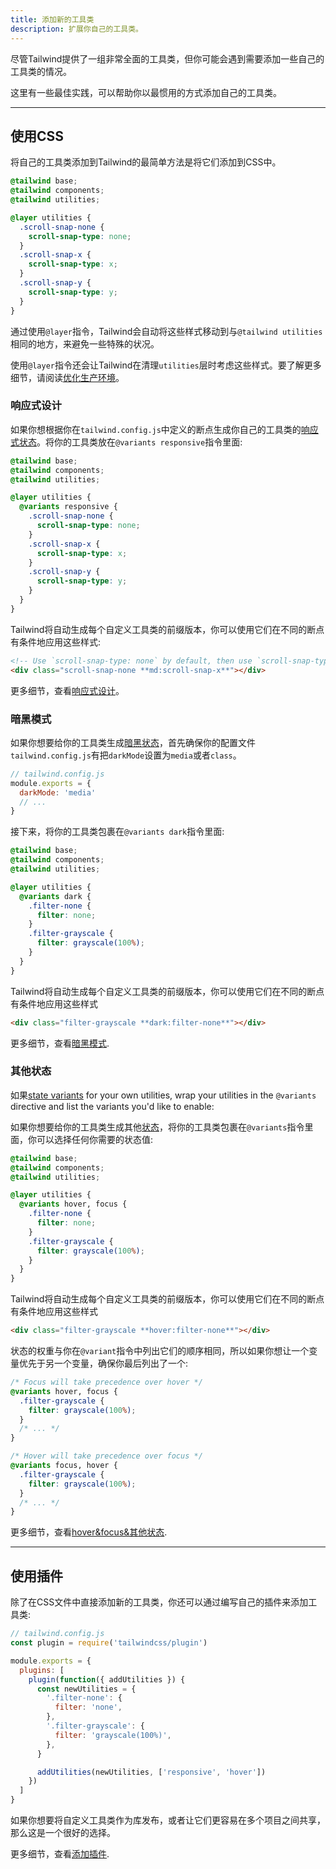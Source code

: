 ```yaml
---
title: 添加新的工具类
description: 扩展你自己的工具类。
---
```



尽管Tailwind提供了一组非常全面的工具类，但你可能会遇到需要添加一些自己的工具类的情况。

这里有一些最佳实践，可以帮助你以最惯用的方式添加自己的工具类。

---

## 使用CSS

将自己的工具类添加到Tailwind的最简单方法是将它们添加到CSS中。

```css
@tailwind base;
@tailwind components;
@tailwind utilities;

@layer utilities {
  .scroll-snap-none {
    scroll-snap-type: none;
  }
  .scroll-snap-x {
    scroll-snap-type: x;
  }
  .scroll-snap-y {
    scroll-snap-type: y;
  }
}
```

通过使用`@layer`指令，Tailwind会自动将这些样式移动到与`@tailwind utilities`相同的地方，来避免一些特殊的状况。


使用`@layer`指令还会让Tailwind在清理`utilities`层时考虑这些样式。要了解更多细节，请阅读[优化生产环境](/docs/optimizing-for-production)。

### 响应式设计

如果你想根据你在`tailwind.config.js`中定义的断点生成你自己的工具类的[响应式状态](/docs/responsive-design)。将你的工具类放在`@variants responsive`指令里面:

```css
@tailwind base;
@tailwind components;
@tailwind utilities;

@layer utilities {
  @variants responsive {
    .scroll-snap-none {
      scroll-snap-type: none;
    }
    .scroll-snap-x {
      scroll-snap-type: x;
    }
    .scroll-snap-y {
      scroll-snap-type: y;
    }
  }
}
```

Tailwind将自动生成每个自定义工具类的前缀版本，你可以使用它们在不同的断点有条件地应用这些样式:

```html
<!-- Use `scroll-snap-type: none` by default, then use `scroll-snap-type: x` on medium screens and up -->
<div class="scroll-snap-none **md:scroll-snap-x**"></div>
```

更多细节，查看[响应式设计](/docs/responsive-design)。

### 暗黑模式

如果你想要给你的工具类生成[暗黑状态](/docs/dark-mode)，首先确保你的配置文件`tailwind.config.js`有把`darkMode`设置为`media`或者`class`。

```js
// tailwind.config.js
module.exports = {
  darkMode: 'media'
  // ...
}
```

接下来，将你的工具类包裹在`@variants dark`指令里面:

```css
@tailwind base;
@tailwind components;
@tailwind utilities;

@layer utilities {
  @variants dark {
    .filter-none {
      filter: none;
    }
    .filter-grayscale {
      filter: grayscale(100%);
    }
  }
}
```

Tailwind将自动生成每个自定义工具类的前缀版本，你可以使用它们在不同的断点有条件地应用这些样式

```html
<div class="filter-grayscale **dark:filter-none**"></div>
```

更多细节，查看[暗黑模式](/docs/dark-mode).

### 其他状态

如果[state variants](/docs/hover-focus-and-other-states) for your own utilities, wrap your utilities in the `@variants` directive and list the variants you'd like to enable:

如果你想要给你的工具类生成其他[状态](/docs/hover-focus-and-other-states)，将你的工具类包裹在`@variants`指令里面，你可以选择任何你需要的状态值:


```css
@tailwind base;
@tailwind components;
@tailwind utilities;

@layer utilities {
  @variants hover, focus {
    .filter-none {
      filter: none;
    }
    .filter-grayscale {
      filter: grayscale(100%);
    }
  }
}
```

Tailwind将自动生成每个自定义工具类的前缀版本，你可以使用它们在不同的断点有条件地应用这些样式

```html
<div class="filter-grayscale **hover:filter-none**"></div>
```

状态的权重与你在`@variant`指令中列出它们的顺序相同，所以如果你想让一个变量优先于另一个变量，确保你最后列出了一个:

```css
/* Focus will take precedence over hover */
@variants hover, focus {
  .filter-grayscale {
    filter: grayscale(100%);
  }
  /* ... */
}

/* Hover will take precedence over focus */
@variants focus, hover {
  .filter-grayscale {
    filter: grayscale(100%);
  }
  /* ... */
}
```

更多细节，查看[hover&focus&其他状态](/docs/hover-focus-and-other-states).

---

## 使用插件

除了在CSS文件中直接添加新的工具类，你还可以通过编写自己的插件来添加工具类:

```js
// tailwind.config.js
const plugin = require('tailwindcss/plugin')

module.exports = {
  plugins: [
    plugin(function({ addUtilities }) {
      const newUtilities = {
        '.filter-none': {
          filter: 'none',
        },
        '.filter-grayscale': {
          filter: 'grayscale(100%)',
        },
      }

      addUtilities(newUtilities, ['responsive', 'hover'])
    })
  ]
}

```

如果你想要将自定义工具类作为库发布，或者让它们更容易在多个项目之间共享，那么这是一个很好的选择。

更多细节，查看[添加插件](/docs/plugins#adding-utilities).

